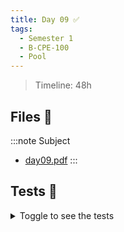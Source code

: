 ```yaml
---
title: Day 09 ✅
tags:
  - Semester 1
  - B-CPE-100
  - Pool
---
```


> Timeline: 48h

## Files 📂

:::note Subject
- [day09.pdf](https://github.com/Studio-17/Epitech-Subjects/raw/main/Semestre_1/B-CPE-100/Pool/Day09/Day09.pdf)
:::

## Tests 🤖

<details>
  <summary>Toggle to see the tests</summary>
  <div>
    <table>
      <thead>
        <tr>
          <th>Summary</th>
          <th>Number of tests</th>
          <th>Details</th>
        </tr>
      </thead>
      <tbody>
      <tr>
            <td rowspan="1">01 - task01</td>
            <td rowspan="1">1</td>
            <td>task01</td>
        </tr>
        <tr>
            <td rowspan="1">02 - task02</td>
            <td rowspan="1">1</td>
            <td>task02</td>
        </tr>
        <tr>
            <td rowspan="1">03 - task03</td>
            <td rowspan="1">1</td>
            <td>task03</td>
        </tr>
        <tr>
            <td rowspan="1">04 - task04</td>
            <td rowspan="1">1</td>
            <td>task04</td>
        </tr>
        <tr>
            <td rowspan="1">05 - task05</td>
            <td rowspan="1">1</td>
            <td>task05</td>
        </tr>
        <tr>
            <td rowspan="1">06 - task06</td>
            <td rowspan="1">1</td>
            <td>task06</td>
        </tr></tbody>
    </table>
  </div>
</details>
